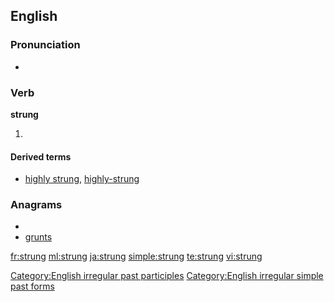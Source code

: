 ==English==

===Pronunciation===
* {{IPA|/'stɻʌɳ/}}
*: {{rhymes|ʌŋ}}

===Verb===
'''strung'''

# {{past of|[[string]]}}

====Derived terms====
* [[highly strung]], [[highly-strung]]

===Anagrams===
* {{alphagram|gnrstu}}
* [[grunts#English|grunts]]

[[Category:English irregular past participles]]
[[Category:English irregular simple past forms]]

[[fr:strung]]
[[ml:strung]]
[[ja:strung]]
[[simple:strung]]
[[te:strung]]
[[vi:strung]]